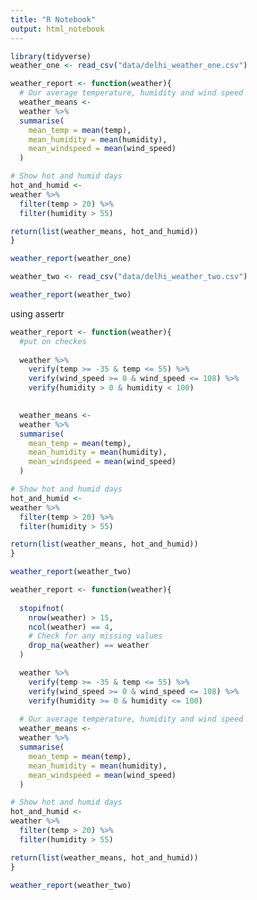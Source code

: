 ```yaml
---
title: "R Notebook"
output: html_notebook
---
```


```r
library(tidyverse)
weather_one <- read_csv("data/delhi_weather_one.csv")
```


```r
weather_report <- function(weather){
  # Our average temperature, humidity and wind speed 
  weather_means <- 
  weather %>% 
  summarise(
    mean_temp = mean(temp),
    mean_humidity = mean(humidity),
    mean_windspeed = mean(wind_speed)
  )

# Show hot and humid days
hot_and_humid <- 
weather %>% 
  filter(temp > 20) %>% 
  filter(humidity > 55)

return(list(weather_means, hot_and_humid))
}

weather_report(weather_one)
```
```r
weather_two <- read_csv("data/delhi_weather_two.csv")

weather_report(weather_two)
```

using assertr
```r
weather_report <- function(weather){
  #put on checkes 
  
  weather %>% 
    verify(temp >= -35 & temp <= 55) %>% 
    verify(wind_speed >= 0 & wind_speed <= 108) %>% 
    verify(humidity > 0 & humidity < 100)
  

  weather_means <- 
  weather %>% 
  summarise(
    mean_temp = mean(temp),
    mean_humidity = mean(humidity),
    mean_windspeed = mean(wind_speed)
  )

# Show hot and humid days
hot_and_humid <- 
weather %>% 
  filter(temp > 20) %>% 
  filter(humidity > 55)

return(list(weather_means, hot_and_humid))
}
```

```r
weather_report(weather_two)
```
```r
weather_report <- function(weather){
  
  stopifnot(
    nrow(weather) > 15,
    ncol(weather) == 4,
    # Check for any missing values
    drop_na(weather) == weather
  )

  weather %>% 
    verify(temp >= -35 & temp <= 55) %>% 
    verify(wind_speed >= 0 & wind_speed <= 108) %>% 
    verify(humidity >= 0 & humidity <= 100)
  
  # Our average temperature, humidity and wind speed 
  weather_means <- 
  weather %>% 
  summarise(
    mean_temp = mean(temp),
    mean_humidity = mean(humidity),
    mean_windspeed = mean(wind_speed)
  )

# Show hot and humid days
hot_and_humid <- 
weather %>% 
  filter(temp > 20) %>% 
  filter(humidity > 55)

return(list(weather_means, hot_and_humid))
}
```

```r
weather_report(weather_two)
```






